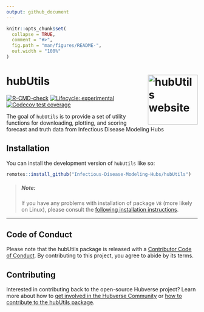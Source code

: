 ```yaml
---
output: github_document
---
```


<!-- README.md is generated from README.Rmd. Please edit that file -->

```r
knitr::opts_chunk$set(
  collapse = TRUE,
  comment = "#>",
  fig.path = "man/figures/README-",
  out.width = "100%"
)
```

# hubUtils <a href="https://infectious-disease-modeling-hubs.github.io/hubUtils/"><img src="man/figures/logo.png" align="right" height="131" alt="hubUtils website" /></a>

<!-- badges: start -->
[![R-CMD-check](https://github.com/Infectious-Disease-Modeling-Hubs/hubUtils/actions/workflows/R-CMD-check.yaml/badge.svg)](https://github.com/Infectious-Disease-Modeling-Hubs/hubUtils/actions/workflows/R-CMD-check.yaml)
[![Lifecycle: experimental](https://img.shields.io/badge/lifecycle-experimental-orange.svg)](https://lifecycle.r-lib.org/articles/stages.html#experimental)
[![Codecov test coverage](https://codecov.io/gh/Infectious-Disease-Modeling-Hubs/hubUtils/branch/main/graph/badge.svg)](https://app.codecov.io/gh/Infectious-Disease-Modeling-Hubs/hubUtils?branch=main)
<!-- badges: end -->

The goal of `hubUtils` is to provide a set of utility functions for downloading, plotting, and scoring forecast and truth data from Infectious Disease Modeling Hubs

## Installation

You can install the development version of `hubUtils` like so:

``` r
remotes::install_github("Infectious-Disease-Modeling-Hubs/hubUtils")
```

> #####  **Note:**
> If you have any problems with installation of package `V8` (more likely on Linux), please consult the [following installation instructions](https://github.com/jeroen/V8#installation).

***

## Code of Conduct

Please note that the hubUtils package is released with a [Contributor Code of Conduct](.github/CODE_OF_CONDUCT.md). By contributing to this project, you agree to abide by its terms.

## Contributing

Interested in contributing back to the open-source Hubverse project?
Learn more about how to [get involved in the Hubverse Community](https://hubdocs.readthedocs.io/en/latest/overview/contribute.html) or [how to contribute to the hubUtils package](.github/CONTRIBUTING.md).
